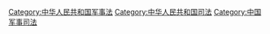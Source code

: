 {{Catmore}}

[[Category:中华人民共和国军事法|Category:中华人民共和国军事法]]
[[Category:中华人民共和国司法|Category:中华人民共和国司法]]
[[Category:中国军事司法|Category:中国军事司法]]